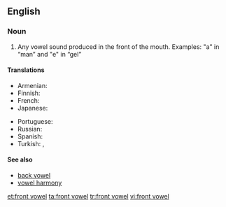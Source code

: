 {{wikipedia}}
==English==

===Noun===
{{en-noun|head=[[front]] [[vowel]]}}

# {{context|phonetics|lang=en}} Any vowel sound produced in the front of the mouth. Examples: "a" in “man” and "e" in “gel”

====Translations====
{{trans-top|Any vowel sound produced in the front of the mouth}}
* Armenian: {{t|hy|առաջնային շարքի ձայնավոր|sc=Armn}}
* Finnish: {{t+|fi|etuvokaali}}
* French: {{t+|fr|voyelle antérieure|f}}
* Japanese: {{t|ja|前舌母音|tr=maejitaboin|sc=Jpan}}
{{trans-mid}}
* Portuguese: {{t|pt|vogal anterior|f}}
* Russian: {{t|ru|гла́сный пере́днего ря́да|sc=Cyrl}}
* Spanish: {{t|es|vocal anterior|m}}
* Turkish: {{t+|tr|ince ünlü}}, {{t|tr|ince sesli}}
{{trans-bottom}}

====See also====
* [[back vowel]]
* [[vowel harmony]]

[[et:front vowel]]
[[ta:front vowel]]
[[tr:front vowel]]
[[vi:front vowel]]